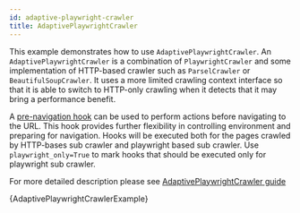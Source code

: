 ```yaml
---
id: adaptive-playwright-crawler
title: AdaptivePlaywrightCrawler
---
```




This example demonstrates how to use <ApiLink to="class/AdaptivePlaywrightCrawler">`AdaptivePlaywrightCrawler`</ApiLink>. An <ApiLink to="class/AdaptivePlaywrightCrawler">`AdaptivePlaywrightCrawler`</ApiLink> is a combination of <ApiLink to="class/PlaywrightCrawler">`PlaywrightCrawler`</ApiLink> and some implementation of HTTP-based crawler such as <ApiLink to="class/ParselCrawler">`ParselCrawler`</ApiLink> or <ApiLink to="class/BeautifulSoupCrawler">`BeautifulSoupCrawler`</ApiLink>.
It uses a more limited crawling context interface so that it is able to switch to HTTP-only crawling when it detects that it may bring a performance benefit.

A [pre-navigation hook](/python/docs/guides/adaptive-playwright-crawler#page-configuration-with-pre-navigation-hooks) can be used to perform actions before navigating to the URL. This hook provides further flexibility in controlling environment and preparing for navigation. Hooks will be executed both for the pages crawled by HTTP-bases sub crawler and playwright based sub crawler. Use `playwright_only=True` to mark hooks that should be executed only for playwright sub crawler.

For more detailed description please see [AdaptivePlaywrightCrawler guide](/python/docs/guides/adaptive-playwright-crawler 'AdaptivePlaywrightCrawler guide')

<CodeBlock className="language-python">
    {AdaptivePlaywrightCrawlerExample}
</CodeBlock>
